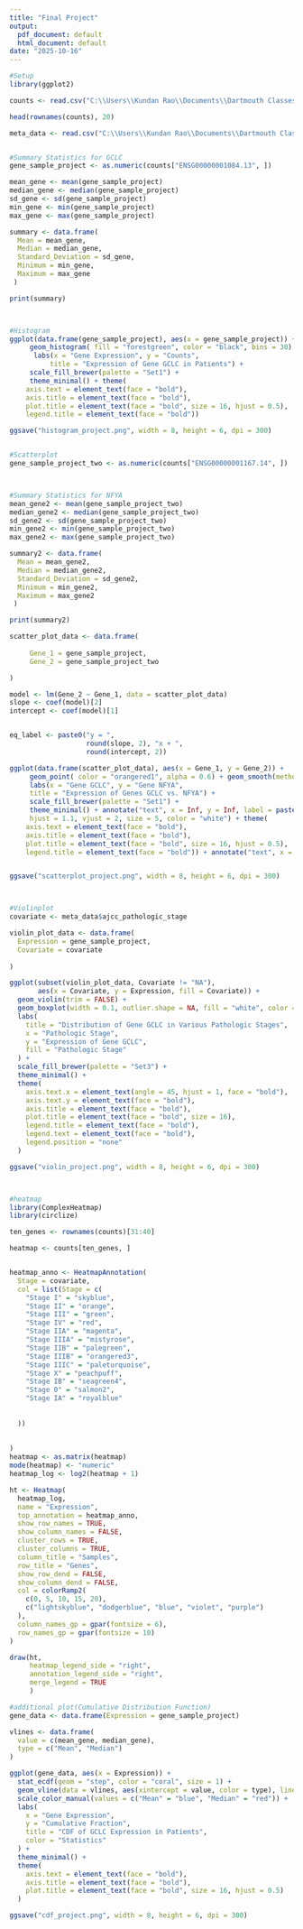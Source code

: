 ```yaml
---
title: "Final Project"
output:
  pdf_document: default
  html_document: default
date: "2025-10-16"
---
```


```r
#Setup
library(ggplot2)

counts <- read.csv("C:\\Users\\Kundan Rao\\Documents\\Dartmouth Classes\\Foundations of Data Science\\Final Project\\counts.csv", row.names = 1)

head(rownames(counts), 20)

meta_data <- read.csv("C:\\Users\\Kundan Rao\\Documents\\Dartmouth Classes\\Foundations of Data Science\\Final Project\\meta_data.csv")


#Summary Statistics for GCLC
gene_sample_project <- as.numeric(counts["ENSG00000001084.13", ])

mean_gene <- mean(gene_sample_project)
median_gene <- median(gene_sample_project)
sd_gene <- sd(gene_sample_project)
min_gene <- min(gene_sample_project)
max_gene <- max(gene_sample_project)

summary <- data.frame(
  Mean = mean_gene,
  Median = median_gene,
  Standard_Deviation = sd_gene,
  Minimum = min_gene,
  Maximum = max_gene
 )

print(summary)



#Histogram
ggplot(data.frame(gene_sample_project), aes(x = gene_sample_project)) +
     geom_histogram( fill = "forestgreen", color = "black", bins = 30) +
      labs(x = "Gene Expression", y = "Counts", 
          title = "Expression of Gene GCLC in Patients") +
     scale_fill_brewer(palette = "Set1") + 
     theme_minimal() + theme(
    axis.text = element_text(face = "bold"),        
    axis.title = element_text(face = "bold"),       
    plot.title = element_text(face = "bold", size = 16, hjust = 0.5),  
    legend.title = element_text(face = "bold"))

ggsave("histogram_project.png", width = 8, height = 6, dpi = 300)


#Scatterplot
gene_sample_project_two <- as.numeric(counts["ENSG00000001167.14", ])



#Summary Statistics for NFYA
mean_gene2 <- mean(gene_sample_project_two)
median_gene2 <- median(gene_sample_project_two)
sd_gene2 <- sd(gene_sample_project_two)
min_gene2 <- min(gene_sample_project_two)
max_gene2 <- max(gene_sample_project_two)

summary2 <- data.frame(
  Mean = mean_gene2,
  Median = median_gene2,
  Standard_Deviation = sd_gene2,
  Minimum = min_gene2,
  Maximum = max_gene2
 )

print(summary2)

scatter_plot_data <- data.frame(
     
     Gene_1 = gene_sample_project, 
     Gene_2 = gene_sample_project_two

)

model <- lm(Gene_2 ~ Gene_1, data = scatter_plot_data)
slope <- coef(model)[2]
intercept <- coef(model)[1]


eq_label <- paste0("y = ",
                   round(slope, 2), "x + ",
                   round(intercept, 2))

ggplot(data.frame(scatter_plot_data), aes(x = Gene_1, y = Gene_2)) +
     geom_point( color = "orangered1", alpha = 0.6) + geom_smooth(method = "lm", se = FALSE, color = "navy", size = 1.2) +
     labs(x = "Gene GCLC", y = "Gene NFYA", 
     title = "Expression of Genes GCLC vs. NFYA") +
     scale_fill_brewer(palette = "Set1") + 
     theme_minimal() + annotate("text", x = Inf, y = Inf, label = paste0("y = ", round(intercept, 2), " + ", round(slope, 2), "x"), 
     hjust = 1.1, vjust = 2, size = 5, color = "white") + theme(
    axis.text = element_text(face = "bold"),        
    axis.title = element_text(face = "bold"),      
    plot.title = element_text(face = "bold", size = 16, hjust = 0.5), 
    legend.title = element_text(face = "bold")) + annotate("text", x = Inf, y = -Inf, label =    eq_label, hjust = 1.1, vjust = -1.1, size = 5, color = "black")


ggsave("scatterplot_project.png", width = 8, height = 6, dpi = 300)



#Violinplot
covariate <- meta_data$ajcc_pathologic_stage

violin_plot_data <- data.frame(
  Expression = gene_sample_project,
  Covariate = covariate
  
)

ggplot(subset(violin_plot_data, Covariate != "NA"), 
       aes(x = Covariate, y = Expression, fill = Covariate)) +
  geom_violin(trim = FALSE) +
  geom_boxplot(width = 0.1, outlier.shape = NA, fill = "white", color = "black") +
  labs(
    title = "Distribution of Gene GCLC in Various Pathologic Stages",
    x = "Pathologic Stage",
    y = "Expression of Gene GCLC",
    fill = "Pathologic Stage"
  ) +
  scale_fill_brewer(palette = "Set3") +
  theme_minimal() +
  theme(
    axis.text.x = element_text(angle = 45, hjust = 1, face = "bold"),
    axis.text.y = element_text(face = "bold"),
    axis.title = element_text(face = "bold"),
    plot.title = element_text(face = "bold", size = 16),
    legend.title = element_text(face = "bold"),
    legend.text = element_text(face = "bold"),
    legend.position = "none"
  )

ggsave("violin_project.png", width = 8, height = 6, dpi = 300)



#heatmap
library(ComplexHeatmap)
library(circlize)

ten_genes <- rownames(counts)[31:40]

heatmap <- counts[ten_genes, ]


heatmap_anno <- HeatmapAnnotation(
  Stage = covariate, 
  col = list(Stage = c(
    "Stage I" = "skyblue", 
    "Stage II" = "orange", 
    "Stage III" = "green", 
    "Stage IV" = "red", 
    "Stage IIA" = "magenta", 
    "Stage IIIA" = "mistyrose", 
    "Stage IIB" = "palegreen", 
    "Stage IIIB" = "orangered3", 
    "Stage IIIC" = "paleturquoise", 
    "Stage X" = "peachpuff", 
    "Stage IB" = "seagreen4", 
    "Stage 0" = "salmon2",
    "Stage IA" = "royalblue"
    
    
  ))
  
  
)
heatmap <- as.matrix(heatmap)
mode(heatmap) <- "numeric"
heatmap_log <- log2(heatmap + 1)

ht <- Heatmap(
  heatmap_log,
  name = "Expression",
  top_annotation = heatmap_anno,
  show_row_names = TRUE,
  show_column_names = FALSE,   
  cluster_rows = TRUE,
  cluster_columns = TRUE,
  column_title = "Samples",
  row_title = "Genes",
  show_row_dend = FALSE, 
  show_column_dend = FALSE,
  col = colorRamp2(
    c(0, 5, 10, 15, 20),
    c("lightskyblue", "dodgerblue", "blue", "violet", "purple")
  ),
  column_names_gp = gpar(fontsize = 6),  
  row_names_gp = gpar(fontsize = 10)
)

draw(ht, 
     heatmap_legend_side = "right", 
     annotation_legend_side = "right",
     merge_legend = TRUE
     )

#additional plot(Cumulative Distribution Function)
gene_data <- data.frame(Expression = gene_sample_project)

vlines <- data.frame(
  value = c(mean_gene, median_gene),
  type = c("Mean", "Median")
)

ggplot(gene_data, aes(x = Expression)) +
  stat_ecdf(geom = "step", color = "coral", size = 1) +
  geom_vline(data = vlines, aes(xintercept = value, color = type), linetype = "dashed", size = 1) +
  scale_color_manual(values = c("Mean" = "blue", "Median" = "red")) +
  labs(
    x = "Gene Expression",
    y = "Cumulative Fraction",
    title = "CDF of GCLC Expression in Patients",
    color = "Statistics"
  ) +
  theme_minimal() +
  theme(
    axis.text = element_text(face = "bold"),
    axis.title = element_text(face = "bold"),
    plot.title = element_text(face = "bold", size = 16, hjust = 0.5)
  )

ggsave("cdf_project.png", width = 8, height = 6, dpi = 300)






```


